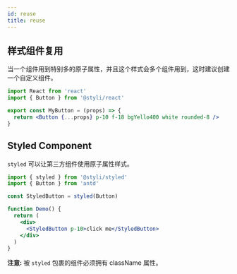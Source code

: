 ```yaml
---
id: reuse
title: reuse
---
```


## 样式组件复用

当一个组件用到特别多的原子属性，并且这个样式会多个组件用到，这时建议创建一个自定义组件。

```jsx
import React from 'react'
import { Button } from '@styli/react'

export const MyButton = (props) => {
  return <Button {...props} p-10 f-18 bgYello400 white rounded-8 />
}
```

## Styled Component

`styled` 可以让第三方组件使用原子属性样式。

```jsx
import { styled } from '@styli/styled'
import { Button } from 'antd'

const StyledButton = styled(Button)

function Demo() {
  return (
    <div>
      <StyledButton p-10>click me</StyledButton>
    </div>
  )
}
```

**注意:** 被 `styled` 包裹的组件必须拥有 className 属性。
